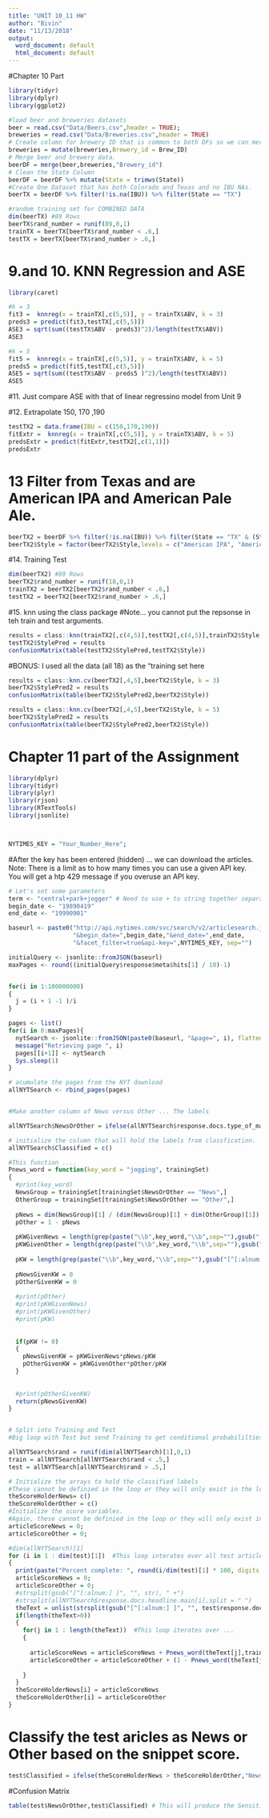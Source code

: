 ```yaml
---
title: "UNIT 10_11 HW"
author: "Bivin"
date: "11/13/2018"
output:
  word_document: default
  html_document: default
---
```


#Chapter 10 Part

```r
library(tidyr)
library(dplyr)
library(ggplot2)

#load beer and breweries datasets
beer = read.csv("Data/Beers.csv",header = TRUE);
breweries = read.csv("Data/Breweries.csv",header = TRUE)
# Create column for brewery ID that is common to both DFs so we can merge.
breweries = mutate(breweries,Brewery_id = Brew_ID)
# Merge beer and brewery data.
beerDF = merge(beer,breweries,"Brewery_id")
# Clean the State Column
beerDF = beerDF %>% mutate(State = trimws(State))
#Create One Dataset that has both Colorado and Texas and no IBU NAs.
beerTX = beerDF %>% filter(!is.na(IBU)) %>% filter(State == "TX")

#random training set for COMBINED DATA
dim(beerTX) #89 Rows
beerTX$rand_number = runif(89,0,1)
trainTX = beerTX[beerTX$rand_number < .6,]
testTX = beerTX[beerTX$rand_number > .6,]

```
# 9.and 10.  KNN Regression and ASE
```r
library(caret)

#k = 3
fit3 =  knnreg(x = trainTX[,c(5,5)], y = trainTX$ABV, k = 3)
preds3 = predict(fit3,testTX[,c(5,5)])
ASE3 = sqrt(sum((testTX$ABV - preds3)^2)/length(testTX$ABV))
ASE3

#k = 5
fit5 =  knnreg(x = trainTX[,c(5,5)], y = trainTX$ABV, k = 5)
preds5 = predict(fit5,testTX[,c(5,5)])
ASE5 = sqrt(sum((testTX$ABV - preds5 )^2)/length(testTX$ABV))
ASE5
```

#11. Just compare ASE with that of linear regressino model from Unit 9

#12. Extrapolate 150, 170 ,190
```r
testTX2 = data.frame(IBU = c(150,170,190))
fitExtr =  knnreg(x = trainTX[,c(5,5)], y = trainTX$ABV, k = 5)
predsExtr = predict(fitExtr,testTX2[,c(1,1)])
predsExtr
```

# 13 Filter from Texas and are American IPA and American Pale Ale.
```r
beerTX2 = beerDF %>% filter(!is.na(IBU)) %>% filter(State == "TX" & (Style == "American IPA" | Style == "American Pale Ale (APA)"))
beerTX2$Style = factor(beerTX2$Style,levels = c("American IPA", "American Pale Ale (APA)"))
```

#14. Training Test
```r
dim(beerTX2) #89 Rows
beerTX2$rand_number = runif(18,0,1)
trainTX2 = beerTX2[beerTX2$rand_number < .6,]
testTX2 = beerTX2[beerTX2$rand_number > .6,]
```

#15. knn using the class package
#Note... you cannot put the repsonse in teh train and test arguments.  
```r
results = class::knn(trainTX2[,c(4,5)],testTX2[,c(4,5)],trainTX2$Style,k = 3)
testTX2$StylePred = results
confusionMatrix(table(testTX2$StylePred,testTX2$Style))
```

#BONUS: I used all the data (all 18) as the "training set here
```r
results = class::knn.cv(beerTX2[,4,5],beerTX2$Style, k = 3)
beerTX2$StylePred2 = results
confusionMatrix(table(beerTX2$StylePred2,beerTX2$Style))

results = class::knn.cv(beerTX2[,4,5],beerTX2$Style, k = 5)
beerTX2$StylePred2 = results
confusionMatrix(table(beerTX2$StylePred2,beerTX2$Style))
```

# Chapter 11 part of the Assignment 

```r
library(dplyr)
library(tidyr)
library(plyr)
library(rjson)
library(RTextTools)
library(jsonlite)



NYTIMES_KEY = "Your_Number_Here";
```

#After the key has been entered (hidden) ... we can download the articles.  
Note: There is a limit as to how many times you can use a given API key.  
You will get a htp 429 message if you overuse an API key.  
```r
# Let's set some parameters
term <- "central+park+jogger" # Need to use + to string together separate words
begin_date <- "19890419"
end_date <- "19990901"

baseurl <- paste0("http://api.nytimes.com/svc/search/v2/articlesearch.json?q=",term,
                  "&begin_date=",begin_date,"&end_date=",end_date,
                  "&facet_filter=true&api-key=",NYTIMES_KEY, sep="")

initialQuery <- jsonlite::fromJSON(baseurl)
maxPages <- round((initialQuery$response$meta$hits[1] / 10)-1)


for(i in 1:100000000)
{  
  j = (i + 1 -1 )/i 
}

pages <- list()
for(i in 0:maxPages){
  nytSearch <- jsonlite::fromJSON(paste0(baseurl, "&page=", i), flatten = TRUE) %>% data.frame() 
  message("Retrieving page ", i)
  pages[[i+1]] <- nytSearch 
  Sys.sleep(1) 
}

# acumulate the pages from the NYT download
allNYTSearch <- rbind_pages(pages)


#Make another column of News versus Other ... The labels

allNYTSearch$NewsOrOther = ifelse(allNYTSearch$response.docs.type_of_material == "News","News","Other")

# initialize the column that will hold the labels from classfication.
allNYTSearch$Classified = c()

#This function .... 
Pnews_word = function(key_word = "jogging", trainingSet)
{
  #print(key_word)
  NewsGroup = trainingSet[trainingSet$NewsOrOther == "News",]
  OtherGroup = trainingSet[trainingSet$NewsOrOther == "Other",]
  
  pNews = dim(NewsGroup)[1] / (dim(NewsGroup)[1] + dim(OtherGroup)[1])
  pOther = 1 - pNews
  
  pKWGivenNews = length(grep(paste("\\b",key_word,"\\b",sep=""),gsub("[^[:alnum:] ]", "", NewsGroup$response.docs.snippet),ignore.case = TRUE))/dim(NewsGroup)[1]
  pKWGivenOther = length(grep(paste("\\b",key_word,"\\b",sep=""),gsub("[^[:alnum:] ]", "", OtherGroup$response.docs.snippet),ignore.case = TRUE))/dim(OtherGroup)[1]
  
  pKW = length(grep(paste("\\b",key_word,"\\b",sep=""),gsub("[^[:alnum:] ]", "", trainingSet$response.docs.snippet),ignore.case = TRUE))/dim(trainingSet)[1]
  
  pNewsGivenKW = 0
  pOtherGivenKW = 0
  
  #print(pOther)
  #print(pKWGivenNews)
  #print(pKWGivenOther)
  #print(pKW)
  
  
  if(pKW != 0)
  {
    pNewsGivenKW = pKWGivenNews*pNews/pKW
    pOtherGivenKW = pKWGivenOther*pOther/pKW
  }
  
  
  #print(pOtherGivenKW)
  return(pNewsGivenKW)
}


# Split into Training and Test
#Big loop with Test but send Training to get conditional probabililties

allNYTSearch$rand = runif(dim(allNYTSearch)[1],0,1)
train = allNYTSearch[allNYTSearch$rand < .5,]
test = allNYTSearch[allNYTSearch$rand > .5,]

# Initialize the arrays to hold the classified labels
#These cannot be definied in the loop or they will only exist in the loop.  
theScoreHolderNews= c()
theScoreHolderOther = c()
#Initialize the score variables.
#Again, these cannot be definied in the loop or they will only exist in the loop. 
articleScoreNews = 0;
articleScoreOther = 0;

#dim(allNYTSearch)[1]
for (i in 1 : dim(test)[1])  #This loop interates over all test articles
{
  print(paste("Percent complete: ", round(i/dim(test)[1] * 100, digits = 2), "%"))
  articleScoreNews = 0; 
  articleScoreOther = 0;
  #strsplit(gsub("[^[:alnum:] ]", "", str), " +")
  #strsplit(allNYTSearch$response.docs.headline.main[i],split = " ")
  theText = unlist(strsplit(gsub("[^[:alnum:] ]", "", test$response.docs.snippet[i]), " +")) #each word in test snippet for an article
  if(length(theText>0))
  {
    for(j in 1 : length(theText))  #This loop iterates over ... 
    {
      
      articleScoreNews = articleScoreNews + Pnews_word(theText[j],train)  #send the training to get probablities.
      articleScoreOther = articleScoreOther + (1 - Pnews_word(theText[j],train))  #send the training to get probablities.
      
    }
  }
  theScoreHolderNews[i] = articleScoreNews
  theScoreHolderOther[i] = articleScoreOther
}
```

# Classify the test aricles as News or Other based on the snippet score.
```r
test$Classified = ifelse(theScoreHolderNews > theScoreHolderOther,"News","Other")
```

#Confusion Matrix
```r
table(test$NewsOrOther,test$Classified) # This will produce the Sensitivity, Specificity and Accuracy.
```
